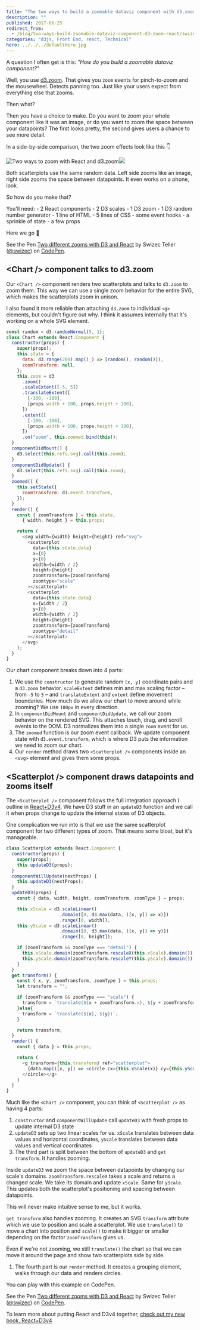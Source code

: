 ```yaml
---
title: "The two ways to build a zoomable dataviz component with d3.zoom and React"
description: ""
published: 2017-08-25
redirect_from:
  - /blog/two-ways-build-zoomable-dataviz-component-d3-zoom-react/swizec/7753
categories: "d3js, Front End, react, Technical"
hero: ../../../defaultHero.jpg
---
```


A question I often get is this: _"How do you build a zoomable dataviz component?"_

Well, you use [d3.zoom](https://github.com/d3/d3-zoom). That gives you `zoom` events for pinch-to-zoom and the mousewheel. Detects panning too. Just like your users expect from everything else that zooms.

Then what?

Then you have a choice to make. Do you want to zoom your whole component like it was an image, or do you want to zoom the space between your datapoints? The first looks pretty, the second gives users a chance to see more detail.

In a side-by-side comparison, the two zoom effects look like this 👇

![Two ways to zoom with React and d3.zoom](https://swizec.com/blog/wp-content/uploads/2017/08/two-different-zooms.gif)![](two-zoom.gif)

Both scatterplots use the same random data. Left side zooms like an image, right side zooms the space between datapoints. It even works on a phone, look.

> [](//imgur.com/DHceJ)

So how do you make that?

You'll need: - 2 React components - 2 D3 scales - 1 D3 zoom - 1 D3 random number generator - 1 line of HTML - 5 lines of CSS - some event hooks - a sprinkle of state - a few props

Here we go 🤘

See the Pen [Two different zooms with D3 and React](https://codepen.io/swizec/pen/XaBrym/) by Swizec Teller ([@swizec](https://codepen.io/swizec)) on [CodePen](https://codepen.io).

## &lt;Chart /> component talks to d3.zoom

Our `<Chart />` component renders two scatterplots and talks to `d3.zoom` to zoom them. This way we can use a single zoom behavior for the entire SVG, which makes the scatterplots zoom in unison.

I also found it more reliable than attaching `d3.zoom` to individual `<g>` elements, but couldn't figure out why. I think it assumes internally that it's working on a whole SVG element.

```javascript
const random = d3.randomNormal(5, 1);
class Chart extends React.Component {
  constructor(props) {
    super(props);
    this.state = {
      data: d3.range(200).map((_) => [random(), random()]),
      zoomTransform: null,
    };
    this.zoom = d3
      .zoom()
      .scaleExtent([-5, 5])
      .translateExtent([
        [-100, -100],
        [props.width + 100, props.height + 100],
      ])
      .extent([
        [-100, -100],
        [props.width + 100, props.height + 100],
      ])
      .on("zoom", this.zoomed.bind(this));
  }
  componentDidMount() {
    d3.select(this.refs.svg).call(this.zoom);
  }
  componentDidUpdate() {
    d3.select(this.refs.svg).call(this.zoom);
  }
  zoomed() {
    this.setState({
      zoomTransform: d3.event.transform,
    });
  }
  render() {
    const { zoomTransform } = this.state,
      { width, height } = this.props;

    return (
      <svg width={width} height={height} ref="svg">
        <scatterplot
          data={this.state.data}
          x={0}
          y={0}
          width={width / 2}
          height={height}
          zoomtransform={zoomTransform}
          zoomtype="scale"
        ></scatterplot>
        <scatterplot
          data={this.state.data}
          x={width / 2}
          y={0}
          width={width / 2}
          height={height}
          zoomtransform={zoomTransform}
          zoomtype="detail"
        ></scatterplot>
      </svg>
    );
  }
}
```

Our chart component breaks down into 4 parts:

1.  We use the `constructor` to generate random `[x, y]` coordinate pairs and a `d3.zoom` behavior. `scaleExtent` defines min and max scaling factor – from `-5` to `5` – and `translateExtent` and `extent` define movement boundaries. How much do we allow our chart to move around while zooming? We use `100px` in every direction.
2.  In `componentDidMount` and `componentDidUpdate`, we call our zoom behavior on the rendered SVG. This attaches touch, drag, and scroll events to the DOM. D3 normalizes them into a single `zoom` event for us.
3.  The `zoomed` function is our zoom event callback. We update component state with `d3.event.transform`, which is where D3 puts the information we need to zoom our chart.
4.  Our `render` method draws two `<Scatterplot />` components inside an `<svg>` element and gives them some props.

## &lt;Scatterplot /> component draws datapoints and zooms itself

The `<Scatterplot />` component follows the full integration approach I outline in [React+D3v4](https://www.swizec.com/reactd3js). We have D3 stuff in an `updateD3` function and we call it when props change to update the internal states of D3 objects.

One complication we run into is that we use the same scatterplot component for two different types of zoom. That means some bloat, but it's manageable.

```javascript
class Scatterplot extends React.Component {
  constructor(props) {
    super(props);
    this.updateD3(props);
  }
  componentWillUpdate(nextProps) {
    this.updateD3(nextProps);
  }
  updateD3(props) {
    const { data, width, height, zoomTransform, zoomType } = props;

    this.xScale = d3.scaleLinear()
                    .domain([0, d3.max(data, ([x, y]) => x)])
                    .range([0, width]),
    this.yScale = d3.scaleLinear()
                    .domain([0, d3.max(data, ([x, y]) => y)])
                    .range([0, height]);

    if (zoomTransform && zoomType === "detail") {
      this.xScale.domain(zoomTransform.rescaleX(this.xScale).domain());
      this.yScale.domain(zoomTransform.rescaleY(this.yScale).domain());
    }
  }
  get transform() {
    const { x, y, zoomTransform, zoomType } = this.props;
    let transform = "";

    if (zoomTransform && zoomType === "scale") {
      transform = `translate(${x + zoomTransform.x}, ${y + zoomTransform.y}) scale(${zoomTransform.k})`;
    }else{
      transform = `translate(${x}, ${y})`;
    }

    return transform;
  }
  render() {
    const { data } = this.props;

    return (
      <g transform={this.transform} ref="scatterplot">
        {data.map(([x, y]) => <circle cx={this.xScale(x)} cy={this.yScale(y)} r={4}>)}
      </circle></g>
    )
  }
}
```

Much like the `<Chart />` component, you can think of `<Scatterplot />` as having 4 parts:

1.  `constructor` and `componentWillUpdate` call `updateD3` with fresh props to update internal D3 state
2.  `updateD3` sets up two linear scales for us. `xScale` translates between data values and horizontal coordinates, `yScale` translates between data values and vertical coordinates
3.  The third part is split between the bottom of `updateD3` and `get transform`. It handles zooming.

Inside `updateD3` we zoom the space between datapoints by changing our scale's domains. `zoomTransform.rescaleX` takes a scale and returns a changed scale. We take its domain and update `xScale`. Same for `yScale`. This updates both the scatterplot's positioning and spacing between datapoints.

This will never make intuitive sense to me, but it works.

`get transform` also handles zooming. It creates an SVG `transform` attribute which we use to position and scale a scatterplot. We use `translate()` to move a chart into position and `scale()` to make it bigger or smaller depending on the factor `zoomTransform` gives us.

Even if we're not zooming, we still `translate()` the chart so that we can move it around the page and show two scatterplots side by side.

1.  The fourth part is our `render` method. It creates a grouping element, walks through our data and renders circles.

You can play with this example on CodePen.

See the Pen [Two different zooms with D3 and React](https://codepen.io/swizec/pen/XaBrym/) by Swizec Teller ([@swizec](https://codepen.io/swizec)) on [CodePen](https://codepen.io).

To learn more about putting React and D3v4 together, [check out my new book, React+D3v4](https://www.swizec.com/reactd3js)
